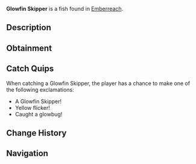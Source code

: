 {{FishInfobox
|image          = Glowfin Skipper.png
|rarity         = Common
|sea            = Second Sea
|location       = [[Emberreach]]
|sublocation    = 
|sources        = Fishing Rod
|radar_location = 
|prog_speed     = +3
|xp             = 21
|weather        = Rain
|time           = Night
|season         = Spring
|bait           = Seaweed
|base_weight    = 390
|base_value     = 43
|weight_range   = 240
|base_chance    = 105
|base_resil     = 68
}}
'''Glowfin Skipper''' is a {{Rarity|Common}} fish found in [[Emberreach]].

== Description ==
{{Description|A radiant fish, its gleam cutting through the smoky veil.|Bestiary Entry}}

== Obtainment ==
{{Description|It shines when the night hides the embers.|Bestiary Hint}}
{{Fish Availability|
Emberreach/Surrounding Ocean
|top_rods      = 
Free Spirit Rod\345672.45\280233.12;
Firefly Rod\321942.04\360251.91;
Azure Of Lagoon\299281.72\314938.59;
Egg Rod\282064.48\280943.3;
Leviathan's Fang Rod\281600.32\264131.12;
Buddy Bond Rod\243387.42\241212.7;
Destiny Rod\231494.48\254259.34;
Blazebringer Rod\264470.49\286793.32;
Great Dreamer Rod\267004.18\270810.53;
Trident Rod\280722.42\251082.13;
Verdant Shear Rod\273412.76\271610.82;
No-Life Rod\235583.91\221823.96;
Ethereal Prism Rod\227095.51\229222.8;
Seraphic Rod\223775.52\200148.02;
Challenger's Rod\215299.47\201466.07;
Depthseeker Rod\214749.49\212215.47;
Rod Of The Forgotten Fang\214738.27\192922.12;
Rod Of The Exalted One\213120.61\194584.03;
Avalanche Rod\212797.59\210810.68;
Volcanic Rod\210978.86\202771.53;
Rod Of The Depths\210313.78\193391.62;
Zeus Rod\210107.35\201933.93;
Steady Rod\173579.38\185061.71
|recommended   = Free Spirit Rod
}}

== Catch Quips ==
When catching a Glowfin Skipper, the player has a chance to make one of the following exclamations:
* A Glowfin Skipper!
* Yellow flicker!
* Caught a glowbug!

== Change History ==
{{Change History|{{subst:Current Version}}}}

== Navigation ==
{{Fish Navbox|Emberreach}}